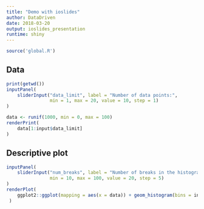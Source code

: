 ```yaml
---
title: "Demo with ioslides"
author: DataDriven
date: 2018-03-20
output: ioslides_presentation
runtime: shiny
---
```


```r
source('global.R')
```


## Data
```r
print(getwd())
inputPanel(
    sliderInput("data_limit", label = "Number of data points:",
                min = 1, max = 20, value = 10, step = 1)
)
```


```r
data <- runif(1000, min = 0, max = 100)
renderPrint(
    data[1:input$data_limit]
)
```

## Descriptive plot

```r
inputPanel(
    sliderInput("num_breaks", label = "Number of breaks in the histogram:",
                min = 10, max = 100, value = 20, step = 5)
)
renderPlot(
    ggplot2::ggplot(mapping = aes(x = data)) + geom_histogram(bins = input$num_breaks)
 )
```

